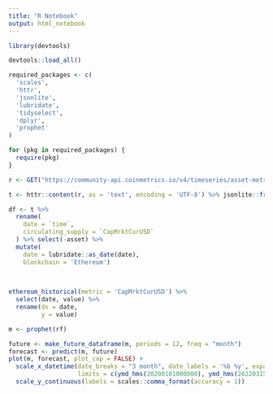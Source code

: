 ```yaml
---
title: "R Notebook"
output: html_notebook
---
```


```r
library(devtools)

devtools::load_all()

required_packages <- c(
  'scales',
  'httr',
  'jsonlite',
  'lubridate',
  'tidyselect',
  'dplyr',
  'prophet'
)

for (pkg in required_packages) {
  require(pkg)
}

```


```r
r <- GET("https://community-api.coinmetrics.io/v4/timeseries/asset-metrics?assets=usdc&metrics=CapMrktCurUSD&page_size=10000")

t <- httr::content(r, as = 'text', encoding = 'UTF-8') %>% jsonlite::fromJSON() %>% .$data

df <- t %>%
  rename(
    date = `time`,
    circulating_supply = `CapMrktCurUSD`
  ) %>% select(-asset) %>%
  mutate(
    date = lubridate::as_date(date),
    blockchain = 'Ethereum')
  
  
```


```r
ethereum_historical(metric = 'CapMrktCurUSD') %>%
  select(date, value) %>%
  rename(ds = date,
         y = value)

m <- prophet(rf)

future <- make_future_dataframe(m, periods = 12, freq = "month")
forecast <- predict(m, future)
plot(m, forecast, plot_cap = FALSE) +
  scale_x_datetime(date_breaks = "3 month", date_labels = '%b %y', expand = c(0,0), 
                   limits = c(ymd_hms(20200101000000), ymd_hms(20220315000000))) +
  scale_y_continuous(labels = scales::comma_format(accuracy = 1))

```
